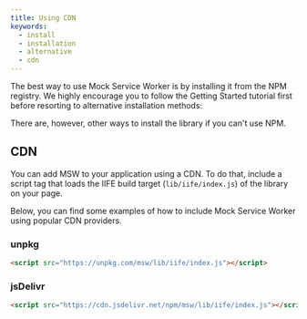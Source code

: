 ```yaml
---
title: Using CDN
keywords:
  - install
  - installation
  - alternative
  - cdn
---
```


The best way to use Mock Service Worker is by installing it from the NPM registry. We highly encourage you to follow the Getting Started tutorial first before resorting to alternative installation methods:


<PageCard
  icon={AcademicCapIcon}
  url="/docs/quick-start"
  title="Quick start"
  description="Three steps to get started with Mock Service Worker."
/>

There are, however, other ways to install the library if you can't use NPM.

## CDN

You can add MSW to your application using a CDN. To do that, include a script tag that loads the IIFE build target (`lib/iife/index.js`) of the library on your page.

Below, you can find some examples of how to include Mock Service Worker using popular CDN providers.

### unpkg

```html
<script src="https://unpkg.com/msw/lib/iife/index.js"></script>
```

### jsDelivr

```html
<script src="https://cdn.jsdelivr.net/npm/msw/lib/iife/index.js"></script>
```
